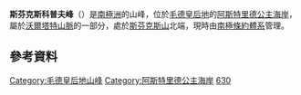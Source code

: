 {{coord|71|25|S|11|57|E|display=title}}

'''斯芬克斯科普夫峰'''（{{lang-en|Sphinxkopf Peak}}）是[[南極洲|南極洲]]的山峰，位於[[毛德皇后地|毛德皇后地]]的[[阿斯特里德公主海岸|阿斯特里德公主海岸]]，屬於[[沃爾塔特山脈|沃爾塔特山脈]]的一部分，處於[[斯芬克斯山|斯芬克斯山]]北端，現時由[[南極條約體系|南極條約體系]]管理。

==參考資料==
{{usgs-gazetteer}}

{{DEFAULTSORT:Sphinxkopf Peak}}
[[Category:毛德皇后地山峰|Category:毛德皇后地山峰]]
[[Category:阿斯特里德公主海岸|Category:阿斯特里德公主海岸]]
[[Category:海拔1000公尺至1999公尺的南極洲山峰|630]]

{{PrincessAstridCoast-geo-stub}}